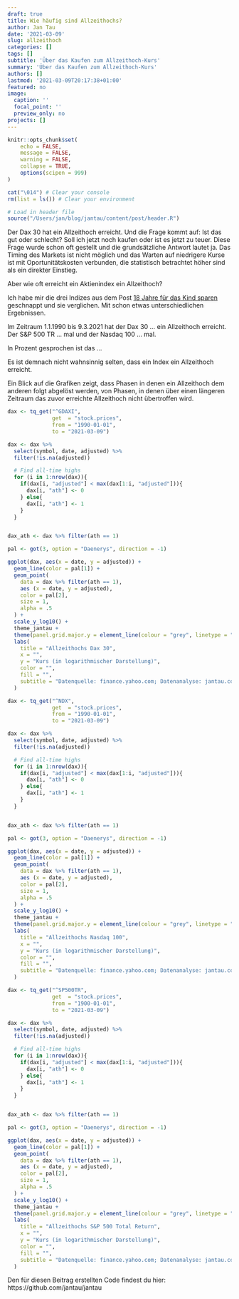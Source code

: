 ```yaml
---
draft: true
title: Wie häufig sind Allzeithochs?
author: Jan Tau
date: '2021-03-09'
slug: allzeithoch
categories: []
tags: []
subtitle: 'Über das Kaufen zum Allzeithoch-Kurs'
summary: 'Über das Kaufen zum Allzeithoch-Kurs'
authors: []
lastmod: '2021-03-09T20:17:38+01:00'
featured: no
image:
  caption: ''
  focal_point: ''
  preview_only: no
projects: []
---
```


```r
knitr::opts_chunk$set(
	echo = FALSE,
	message = FALSE,
	warning = FALSE,
	collapse = TRUE,
	options(scipen = 999)
)

cat("\014") # Clear your console
rm(list = ls()) # Clear your environment

# Load in header file
source("/Users/jan/blog/jantau/content/post/header.R")
```


Der Dax 30 hat ein Allzeithoch erreicht. Und die Frage kommt auf: Ist das gut oder schlecht? Soll ich jetzt noch kaufen oder ist es jetzt zu teuer. Diese Frage wurde schon oft gestellt und die grundsätzliche Antwort lautet ja. Das Timing des Markets ist nicht möglich und das Warten auf niedrigere Kurse ist mit Oportunitätskosten verbunden, die statistisch betrachtet  höher sind als ein direkter Einstieg. 

Aber wie oft erreicht ein Aktienindex ein Allzeithoch?

Ich habe mir die drei Indizes aus dem Post [18 Jahre für das Kind sparen]() geschnappt und sie verglichen. Mit schon etwas unterschiedlichen Ergebnissen.

Im Zeitraum 1.1.1990 bis 9.3.2021 hat der Dax 30 ... ein Allzeithoch erreicht. Der S&P 500 TR ... mal und der Nasdaq 100 ... mal.

In Prozent gesprochen ist das ...


Es ist demnach nicht wahnsinnig selten, dass ein Index ein Allzeithoch erreicht. 

Ein Blick auf die Grafiken zeigt, dass Phasen in denen ein Allzeithoch dem anderen folgt abgelöst werden, von Phasen, in denen über einen längeren Zeitraum das zuvor erreichte Allzeithoch nicht übertroffen wird.



```r
dax <- tq_get("^GDAXI",
              get  = "stock.prices",
              from = "1990-01-01",
              to = "2021-03-09")
```

```r
dax <- dax %>% 
  select(symbol, date, adjusted) %>%
  filter(!is.na(adjusted))
```


```r


  # Find all-time highs
  for (i in 1:nrow(dax)){
    if(dax[i, "adjusted"] < max(dax[1:i, "adjusted"])){
      dax[i, "ath"] <- 0
    } else{
      dax[i, "ath"] <- 1
    }
  }


dax_ath <- dax %>% filter(ath == 1)
```




```r
pal <- got(3, option = "Daenerys", direction = -1)

ggplot(dax, aes(x = date, y = adjusted)) +
  geom_line(color = pal[1]) +
  geom_point(
    data = dax %>% filter(ath == 1),
    aes (x = date, y = adjusted),
    color = pal[2],
    size = 1,
    alpha = .5
  ) +
  scale_y_log10() +
  theme_jantau +
  theme(panel.grid.major.y = element_line(colour = "grey", linetype = "dashed")) +
  labs(
    title = "Allzeithochs Dax 30",
    x = "",
    y = "Kurs (in logarithmischer Darstellung)",
    color = "",
    fill = "",
    subtitle = "Datenquelle: finance.yahoo.com; Datenanalyse: jantau.com"
  )
```






```r
dax <- tq_get("^NDX",
              get  = "stock.prices",
              from = "1990-01-01",
              to = "2021-03-09")
```

```r
dax <- dax %>% 
  select(symbol, date, adjusted) %>%
  filter(!is.na(adjusted))
```


```r


  # Find all-time highs
  for (i in 1:nrow(dax)){
    if(dax[i, "adjusted"] < max(dax[1:i, "adjusted"])){
      dax[i, "ath"] <- 0
    } else{
      dax[i, "ath"] <- 1
    }
  }


dax_ath <- dax %>% filter(ath == 1)
```




```r
pal <- got(3, option = "Daenerys", direction = -1)

ggplot(dax, aes(x = date, y = adjusted)) +
  geom_line(color = pal[1]) +
  geom_point(
    data = dax %>% filter(ath == 1),
    aes (x = date, y = adjusted),
    color = pal[2],
    size = 1,
    alpha = .5
  ) +
  scale_y_log10() +
  theme_jantau +
  theme(panel.grid.major.y = element_line(colour = "grey", linetype = "dashed")) +
  labs(
    title = "Allzeithochs Nasdaq 100",
    x = "",
    y = "Kurs (in logarithmischer Darstellung)",
    color = "",
    fill = "",
    subtitle = "Datenquelle: finance.yahoo.com; Datenanalyse: jantau.com"
  )
```




```r
dax <- tq_get("^SP500TR",
              get  = "stock.prices",
              from = "1900-01-01",
              to = "2021-03-09")
```

```r
dax <- dax %>% 
  select(symbol, date, adjusted) %>%
  filter(!is.na(adjusted))
```


```r


  # Find all-time highs
  for (i in 1:nrow(dax)){
    if(dax[i, "adjusted"] < max(dax[1:i, "adjusted"])){
      dax[i, "ath"] <- 0
    } else{
      dax[i, "ath"] <- 1
    }
  }


dax_ath <- dax %>% filter(ath == 1)
```




```r
pal <- got(3, option = "Daenerys", direction = -1)

ggplot(dax, aes(x = date, y = adjusted)) +
  geom_line(color = pal[1]) +
  geom_point(
    data = dax %>% filter(ath == 1),
    aes (x = date, y = adjusted),
    color = pal[2],
    size = 1,
    alpha = .5
  ) +
  scale_y_log10() +
  theme_jantau +
  theme(panel.grid.major.y = element_line(colour = "grey", linetype = "dashed")) +
  labs(
    title = "Allzeithochs S&P 500 Total Return",
    x = "",
    y = "Kurs (in logarithmischer Darstellung)",
    color = "",
    fill = "",
    subtitle = "Datenquelle: finance.yahoo.com; Datenanalyse: jantau.com"
  )
```







Den für diesen Beitrag erstellten Code findest du hier: https://github.com/jantau/jantau
